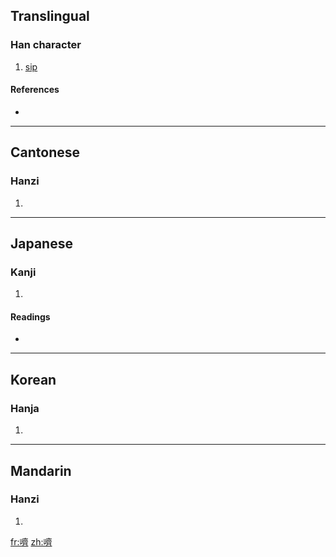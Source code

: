 {{also|哜}}
==Translingual==

===Han character===
{{Han char|rn=30|rad=口|as=14|sn=17|four=6002<sub>3</sub>|canj=口卜X (RYX)}}

# [[sip]]

====References====
* {{Han ref|kx=0212.090|dkj=04474|dj=0434.420|hdz=10697.050|uh=568C|ud=22156|bh=ECC1|bd=60609}}

----

==Cantonese==

===Hanzi===
{{yue-hanzi|jyut=|y=chai6|sim=哜}}

# {{defn|Cantonese}}

----

==Japanese==

===Kanji===
{{ja-kanji|grade=|rs=口14}}

# {{defn|Japanese}}

====Readings====
* {{ja-readings|on=[[せい]] (sei), [[ざい]] (zai), [[かい]] (kai), [[さい]] (sai)|kun=[[なめる]] (nameru)}}

----

==Korean==

===Hanja===
{{ko-hanja|hangeul=제|rv=je|mr=che}}

# {{defn|Korean}}

----

==Mandarin==

===Hanzi===
{{cmn-hanzi|sim=哜|pin=[[jì]] ([[ji4]])|wg=chi<sup>4</sup>}}

# {{defn|Mandarin}}

[[fr:嚌]]
[[zh:嚌]]